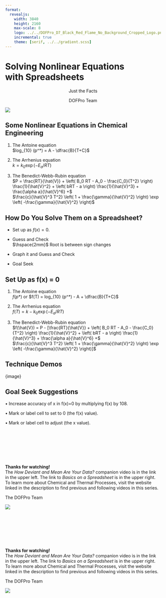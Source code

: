 ```yaml
---
format:
  revealjs:
    width: 3840
    height: 2160
    max-scale: 8
    logo: ../../DOFPro_D7_Black_Red_Flame_No_Background_Cropped_Logo.png
    incremental: true
    theme: [serif, ../../gradient.scss]
---
```

# Solving Nonlinear Equations</br>with Spreadsheets

::: {.bigbold style="text-align: center;"}
Just the Facts
:::

::: {style="text-align: center;"}
DOFPro Team
:::

![](../../DOFPro_D7_Black_Red_Flame_No_Background_Cropped.png){.absolute left="22%" top="-40%"}

## Some Nonlinear Equations in Chemical Engineering

 1. The Antoine equation </br> $log_{10} (p^*) = A - \dfrac{B}{T+C}$

 2. The Arrhenius equation </br> $k = k_0 \exp(-E_a / RT)$

 3. The Benedict-Webb-Rubin equation </br> $P = \frac{RT}{\hat{V}} + \left( B_0 RT - A_0 - \frac{C_0}{T^2} \right) \frac{1}{\hat{V}^2} + \left( bRT - a \right) \frac{1}{\hat{V}^3} + \frac{\alpha a}{\hat{V}^6} +$ </br> $\frac{c}{\hat{V}^3 T^2} \left( 1 + \frac{\gamma}{\hat{V}^2} \right) \exp \left( -\frac{\gamma}{\hat{V}^2} \right)$



## How Do You Solve Them on a Spreadsheet?

  - Set up as $f(x) = 0$. 


  - Guess and Check </br> $\hspace{2mm}$ Root is between sign changes 


  - Graph it and Guess and Check


  - Goal Seek

## Set Up as f(x) = 0

 1. The Antoine equation </br> $f(p*)$ or $f(T) = log_{10} (p^*) - A + \dfrac{B}{T+C}$

 2. The Arrhenius equation </br> $f(T) = k - k_0 \exp(-E_a / RT)$

 3. The Benedict-Webb-Rubin equation </br> $f(\hat{V}) = P - [\frac{RT}{\hat{V}} + \left( B_0 RT - A_0 - \frac{C_0}{T^2} \right) \frac{1}{\hat{V}^2} + \left( bRT - a \right) \frac{1}{\hat{V}^3} + \frac{\alpha a}{\hat{V}^6} +$ </br> $\frac{c}{\hat{V}^3 T^2} \left( 1 + \frac{\gamma}{\hat{V}^2} \right) \exp \left( -\frac{\gamma}{\hat{V}^2} \right)]$

## Technique Demos

{image}

## Goal Seek Suggestions

• Increase accuracy of x in f(x)=0 by multiplying f(x) by 108.

• Mark or label cell to set to 0 (the f(x) value).

• Mark or label cell to adjust (the x value).

#
::: {.centered}
 </br></br></br></br></br>**Thanks for watching!** </br> The *How Deviant and Mean Are Your Data?* companion video is in the link in the upper left. The link to *Basics on a Spreadsheet* is in the upper right. To learn more about Chemical and Thermal Processes, visit the website linked in the description to find previous and following videos in this series.
:::

::: {.absolute top=125% left=40%}
The DOFPro Team
:::

![](../../DOFPro_D7_Black_Red_Flame_No_Background_Cropped.png){.absolute left="29%" top="100%"}

#
::: {.centered}
 </br></br></br></br></br>**Thanks for watching!** </br> The *How Deviant and Mean Are Your Data?* companion video is in the link in the upper left. The link to *Basics on a Spreadsheet* is in the upper right. To learn more about Chemical and Thermal Processes, visit the website linked in the description to find previous and following videos in this series.
:::

::: {.absolute top=125% left=35%}
The DOFPro Team
:::

![](../../DOFPro_D7_Black_Red_Flame_No_Background_Cropped.png){.absolute left="20%" top="100%"}